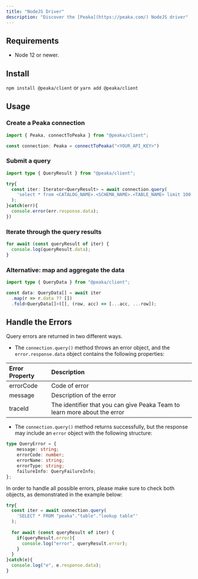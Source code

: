 ```yaml
---
title: "NodeJS Driver"
description: "Discover the [Peaka](https://peaka.com/) NodeJS driver"
---
```


## Requirements

- Node 12 or newer.

## Install

```npm install @peaka/client```
or
```yarn add @peaka/client```

## Usage

### Create a Peaka connection

```typescript
import { Peaka, connectToPeaka } from "@peaka/client";

const connection: Peaka = connectToPeaka("<YOUR_API_KEY>")
```

### Submit a query

```typescript
import type { QueryResult } from "@peaka/client";

try{
  const iter: Iterator<QueryResult> = await connection.query(
    'select * from <CATALOG_NAME>.<SCHEMA_NAME>.<TABLE_NAME> limit 100'
  );
}catch(err){
  console.error(err.response.data);
})
```

### Iterate through the query results

```typescript
for await (const queryResult of iter) {
  console.log(queryResult.data);
}
```

### Alternative: map and aggregate the data

```typescript
import type { QueryData } from "@peaka/client";

const data: QueryData[] = await iter
  .map(r => r.data ?? [])
  .fold<QueryData[]>([], (row, acc) => [...acc, ...row]);
```

## Handle the Errors
Query errors are returned in two different ways. 

- The `connection.query()` method throws an error object, and the `error.response.data` object contains the following properties:

| Error Property | Description |
| :-- | :-- |
| errorCode      | Code of error |
| message        | Description of the error |
| traceId        | The identifier that you can give Peaka Team to learn more about the error |

- The `connection.query()` method returns successfully, but the response may include an `error` object with the following structure:

```typescript
type QueryError = {
    message: string;
    errorCode: number;
    errorName: string;
    errorType: string;
    failureInfo: QueryFailureInfo;
};
```

In order to handle all possible errors, please make sure to check both objects, as demonstrated in the example below:

```typescript
try{
  const iter = await connection.query(
    'SELECT * FROM "peaka"."table"."lookup table"'
  );
  
  for await (const queryResult of iter) {
    if(queryResult.error){
      console.log("error", queryResult.error);
    }
  }
}catch(e){
  console.log("e", e.response.data);
}
```